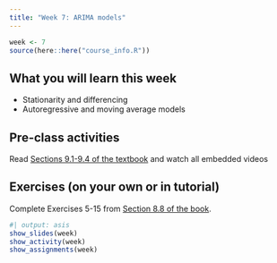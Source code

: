 ```yaml
---
title: "Week 7: ARIMA models"
---
```


```r
week <- 7
source(here::here("course_info.R"))
```

## What you will learn this week

* Stationarity and differencing
* Autoregressive and moving average models

## Pre-class activities

Read [Sections 9.1-9.4 of the textbook](https://otexts.com/fpp3/arima.html) and watch all embedded videos

## Exercises (on your own or in tutorial)

Complete Exercises 5-15 from [Section 8.8 of the book](https://otexts.com/fpp3/expsmooth-exercises.html).

```r
#| output: asis
show_slides(week)
show_activity(week)
show_assignments(week)
```
